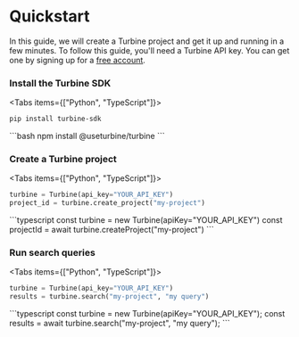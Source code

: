 
# Quickstart

In this guide, we will create a Turbine project and get it up and running in a few minutes. To follow this guide, you'll need a Turbine API key. You can get one by signing up for a [free account](https://useturbine.com).

<Steps>

### Install the Turbine SDK

<Tabs items={["Python", "TypeScript"]}>
  <Tab>
  ```bash
  pip install turbine-sdk
  ```
  </Tab>
  <Tab>
  ```bash
  npm install @useturbine/turbine
  ```
  </Tab>
</Tabs>

### Create a Turbine project

<Tabs items={["Python", "TypeScript"]}>
  <Tab>
  ```python
  turbine = Turbine(api_key="YOUR_API_KEY")
  project_id = turbine.create_project("my-project")
  ```
  </Tab>
  <Tab>
  ```typescript
  const turbine = new Turbine(apiKey="YOUR_API_KEY")
  const projectId = await turbine.createProject("my-project")
  ```
  </Tab>
</Tabs>

### Run search queries

<Tabs items={["Python", "TypeScript"]}>
  <Tab>
  ```python
  turbine = Turbine(api_key="YOUR_API_KEY")
  results = turbine.search("my-project", "my query")
  ```
  </Tab>
  <Tab>
  ```typescript
  const turbine = new Turbine(apiKey="YOUR_API_KEY");
  const results = await turbine.search("my-project", "my query");
  ```
  </Tab>
</Tabs>


</Steps>


